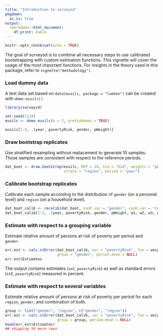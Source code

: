 ```yaml
---
title: "Introduction to surveysd"
pkgdown:
  as_is: true
output: 
  rmarkdown::html_document:
    df_print: kable
---
```


```r
knitr::opts_chunk$set(echo = TRUE)
```

The goal of surveysd is to combine all necessary steps to use calibrated bootstrapping with
custom estimation functions. This vignette will cover the usage of the most important functions.
For insights in the theory used in this package, refer to `vignette("methodology")`.

### Load dummy data

A test data set based on `data(eusilc, package = "laeken")` can be created with `demo.eusilc()`

```r
library(surveysd)

set.seed(1234)
eusilc <- demo.eusilc(n = 2, prettyNames = TRUE)

eusilc[1:5, .(year, povertyRisk, gender, pWeight)]
``` 

### Draw bootstrap replicates

Use stratified resampling without replacement to generate 10 samples. Those samples are
consistent with respect to the reference periods.

```r
dat_boot <- draw.bootstrap(eusilc, REP = 10, hid = "hid", weights = "pWeight", 
                           strata = "region", period = "year")
```
   
### Calibrate bootstrap replicates

Calibrate each sample according to the distribution of `gender` (on a personal level) and `region` 
(on a household level). 

```r
dat_boot_calib <- recalib(dat_boot, conP.var = "gender", conH.var = "region")
dat_boot_calib[1:5, .(year, povertyRisk, gender, pWeight, w1, w2, w3, w4)]
```

### Estimate with respect to a grouping variable

Estimate relative amount of persons at risk of poverty per period and `gender`.

```r
err.est <- calc.stError(dat_boot_calib, var = "povertyRisk", fun = weightedRatio,
                        group = "gender", period.mean = NULL)
err.est$Estimates
```

The output contains estimates (`val_povertyRisk`) as well as standard errors (`stE_povertyRisk`)
measured in percent.

### Estimate with respect to several variables

Estimate relative amount of persons at risk of poverty per period for each `region`, 
`gender`, and combination of both.

```r
group <- list("gender", "region", c("gender", "region"))
err.est <- calc.stError(dat_boot_calib, var = "povertyRisk", fun = weightedRatio,
                        group = group, period.mean = NULL)
head(err.est$Estimates)
## skipping 54 more rows
```

